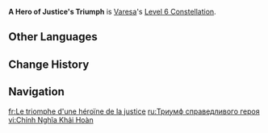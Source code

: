 {{Constellation Infobox
|image         = Constellation A Hero of Justice's Triumph.png
|character     = Varesa
|level         = 6
|description   = Varesa restores 30 Energy when she enters Apex Drive.<br>Her Plunging Attacks and Elemental Burst [[Guardian Vent!]] gain 10% [[CRIT Rate]] and 100% [[CRIT DMG]].<br>Additionally, when Varesa uses the Hold version of her Elemental Skill [[Riding the Night-Rainbow]], or Taps her Elemental Skill while in the Sudden Onrush mode, she will restore [[Nightsoul point]]s up to her maximum.
|scale_att1    = 
|scale_att2    = 
|utility1      = Energy Generation
|utility2      = CRIT Rate
|utility3      = CRIT DMG
|utility4      = Nightsoul Point
}}
'''A Hero of Justice's Triumph''' is [[Varesa]]'s [[Level 6 Constellation]].
<!--
==Gameplay Notes==
--><!--
==Preview==
{{Preview
|file = A Hero of Justice's Triumph Preview
}}
-->
==Other Languages==
{{Other Languages
|en       = A Hero of Justice's Triumph
|zhs      = 正义英雄的凯旋
|zhs_rm   = 
|zht      = 正義英雄的凱旋
|zht_rm   = 
|zh_tl    = 
|ja       = 正義のヒーローの凱旋
|ja_rm    = Seigi no Hiiroo no Gaisen
|ja_tl    = A Hero of Justice's Triumphant Return
|ko       = 히어로의 승리
|ko_rm    = 
|ko_tl    = 
|es       = Triunfo de la heroína justiciera
|es_tl    = The Vigilante Heroine's Triumph
|fr       = Le triomphe d'une héroïne de la justice
|fr_tl    = A Heroine of Justice's Triumph
|ru       = Триумф справедливого героя
|ru_tl    = 
|th       = A Hero of Justice's Triumph
|vi       = Chính Nghĩa Khải Hoàn
|vi_tl    = 
|de       = Triumph einer Heldin der Gerechtigkeit
|de_tl    = A Heroine of Justice's Triumph
|id       = A Hero of Justice's Triumph
|pt       = Triunfo da Heroína
|pt_tl    = 
|tr       = Adalet Kahramanının Zaferi
|tr_tl    = 
|it       = Trionfo dell'Eroina della Giustizia
|it_tl    = 
}}

==Change History==
{{Change History|5.5}}

==Navigation==
{{Talent Navbox|Varesa}}

[[fr:Le triomphe d'une héroïne de la justice]]
[[ru:Триумф справедливого героя]]
[[vi:Chính Nghĩa Khải Hoàn]]